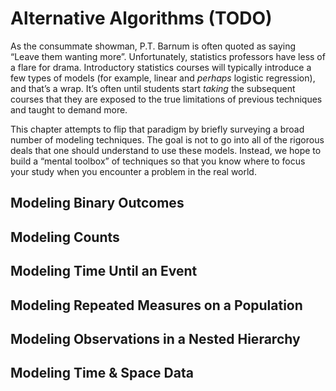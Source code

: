 # Alternative Algorithms (TODO) {#alt-alg}

As the consummate showman, P.T. Barnum is often quoted as saying "Leave them wanting more". Unfortunately, statistics professors have less of a flare for drama. Introductory statistics courses will typically introduce a few types of models (for example, linear and *perhaps* logistic regression), and that's a wrap. It's often until students start *taking* the subsequent courses that they are exposed to the true limitations of previous techniques and taught to demand more.

This chapter attempts to flip that paradigm by briefly surveying a broad number of modeling techniques. The goal is not to go into all of the rigorous deals that one should understand to use these models. Instead, we hope to build a "mental toolbox" of techniques so that you know where to focus your study when you encounter a problem in the real world.

## Modeling Binary Outcomes

## Modeling Counts

## Modeling Time Until an Event

## Modeling Repeated Measures on a Population 

## Modeling Observations in a Nested Hierarchy

## Modeling Time & Space Data
